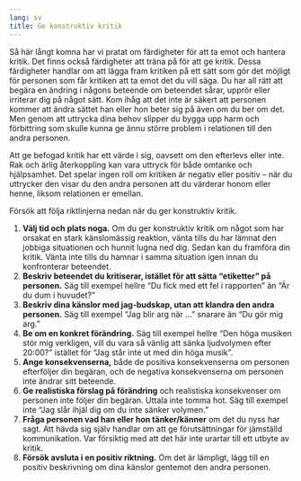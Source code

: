 ```yaml
---
lang: sv
title: Ge konstruktiv kritik
---
```


Så här långt komna har vi pratat om färdigheter för att ta emot och
hantera kritik. Det finns också färdigheter att träna på för att ge
kritik. Dessa färdigheter handlar om att lägga fram kritiken på ett sätt
som gör det möjligt för personen som får kritiken att ta emot det du
vill säga. Du har all rätt att begära en ändring i någons beteende om
beteendet sårar, upprör eller irriterar dig på något sätt. Kom ihåg att
det inte är säkert att personen kommer att ändra sättet han eller hon
beter sig på även om du ber om det. Men genom att uttrycka dina behov
slipper du bygga upp harm och förbittring som skulle kunna ge ännu större
problem i relationen till den andra personen.

Att ge befogad kritik har ett värde i sig, oavsett om den efterlevs
eller inte. Rak och ärlig återkoppling kan vara uttryck för både omtanke
och hjälpsamhet. Det spelar ingen roll om kritiken är negativ eller
positiv -- när du uttrycker den visar du den andra personen att du
värderar honom eller henne, liksom relationen er emellan.

Försök att följa riktlinjerna nedan när du ger konstruktiv kritik.

1.  **Välj tid och plats noga.** Om du ger konstruktiv kritik om något
    som har orsakat en stark känslomässig reaktion, vänta tills du har
    lämnat den jobbiga situationen och hunnit lugna ned dig. Sedan kan
    du framföra din kritik. Vänta inte tills du hamnar i samma situation
    igen innan du konfronterar beteendet.
2.  **Beskriv beteendet du kritiserar, istället för att sätta
    "etiketter" på personen.** Säg till exempel hellre "Du fick med ett
    fel i rapporten" än "Är du dum i huvudet?"
3.  **Beskriv dina känslor med jag-budskap, utan att klandra den andra
    personen.** Säg till exempel "Jag blir arg när ..." snarare än "Du
    gör mig arg."
4.  **Be om en konkret förändring.** Säg till exempel hellre "Den höga
    musiken stör mig verkligen, vill du vara så vänlig att sänka
    ljudvolymen efter 20:00?" istället för "Jag står inte ut med din
    höga musik".
5.  **Ange konsekvenserna,** både de positiva konsekvenserna om personen
    efterföljer din begäran, och de negativa konsekvenserna om personen
    inte ändrar sitt beteende.
6.  **Ge realistiska förslag på förändring** och realistiska
    konsekvenser om personen inte följer din begäran. Uttala inte tomma
    hot. Säg till exempel inte "Jag slår ihjäl dig om du inte sänker
    volymen."
7.  **Fråga personen vad han eller hon tänker/känner** om det du nyss
    har sagt. Att hävda sig själv handlar om att ge förutsättningar för
    jämställd kommunikation. Var försiktig med att det här inte urartar
    till ett utbyte av kritik.
8.  **Försök avsluta i en positiv riktning.** Om det är lämpligt, lägg
    till en positiv beskrivning om dina känslor gentemot den andra
    personen.

